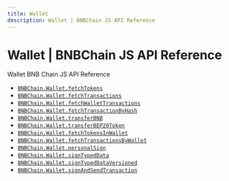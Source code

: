 ```yaml
---
title: Wallet
description: Wallet | BNBChain JS API Reference
---
```


# Wallet | BNBChain JS API Reference

Wallet BNB Chain JS API Reference

- [`BNBChain.Wallet.fetchTokens`](/api-reference/js/BNBChain/Wallet/fetchTokens)
- [`BNBChain.Wallet.fetchTransactions`](/api-reference/js/BNBChain/Wallet/fetchTransactions)
- [`BNBChain.Wallet.fetchWalletTransactions`](/api-reference/js/BNBChain/Wallet/fetchWalletTransactions)
- [`BNBChain.Wallet.fetchTransactionByHash`](/api-reference/js/BNBChain/Wallet/fetchTransactionByHash)
- [`BNBChain.Wallet.transferBNB`](/api-reference/js/BNBChain/Wallet/transferBNB)
- [`BNBChain.Wallet.transferBEP20Token`](/api-reference/js/BNBChain/Wallet/transferBEP20Token)
- [`BNBChain.Wallet.fetchTokensInWallet`](/api-reference/js/BNBChain/Wallet/fetchTokensInWallet)
- [`BNBChain.Wallet.fetchTransactionsByWallet`](/api-reference/js/BNBChain/Wallet/fetchTransactionsByWallet)
- [`BNBChain.Wallet.personalSign`](/api-reference/js/BNBChain/Wallet/personalSign)
- [`BNBChain.Wallet.signTypedData`](/api-reference/js/BNBChain/Wallet/signTypedData)
- [`BNBChain.Wallet.signTypedDataVersioned`](/api-reference/js/BNBChain/Wallet/signTypedDataVersioned)
- [`BNBChain.Wallet.signAndSendTransaction`](/api-reference/js/BNBChain/Wallet/signAndSendTransaction)
